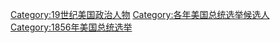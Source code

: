 [[Category:19世纪美国政治人物|Category:19世纪美国政治人物]]
[[Category:各年美国总统选举候选人|Category:各年美国总统选举候选人]]
[[Category:1856年美国总统选举|Category:1856年美国总统选举]]